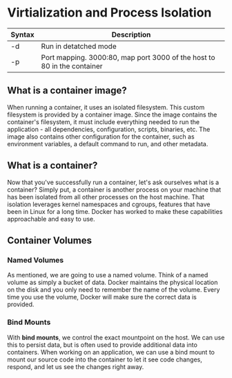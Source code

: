 # Virtialization and Process Isolation

| Syntax | Description                                                             |
| ------ | ----------------------------------------------------------------------- |
| -d     | Run in detatched mode                                                   |
| -p     | Port mapping. 3000:80, map port 3000 of the host to 80 in the container |

## What is a container image?

When running a container, it uses an isolated filesystem. This custom filesystem is provided by a container image. Since the image contains the container's filesystem, it must include everything needed to run the application - all dependencies, configuration, scripts, binaries, etc. The image also contains other configuration for the container, such as environment variables, a default command to run, and other metadata.

## What is a container?

Now that you've successfully run a container, let's ask ourselves what is a container? Simply put, a container is another process on your machine that has been isolated from all other processes on the host machine. That isolation leverages kernel namespaces and cgroups, features that have been in Linux for a long time. Docker has worked to make these capabilities approachable and easy to use.

## Container Volumes

### Named Volumes

As mentioned, we are going to use a named volume. Think of a named volume as simply a bucket of data. Docker maintains the physical location on the disk and you only need to remember the name of the volume. Every time you use the volume, Docker will make sure the correct data is provided.

### Bind Mounts

With **bind mounts**, we control the exact mountpoint on the host. We can use this to persist data, but is often used to provide additional data into containers. When working on an application, we can use a bind mount to mount our source code into the container to let it see code changes, respond, and let us see the changes right away.

